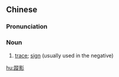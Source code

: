 {{also|踪影}}
==Chinese==
{{zh-forms|s=踪影}}

===Pronunciation===
{{zh-pron
|m=zōngyǐng
|c=zung1 jing2
|mn=qz,xm,zz:chong-éng
|cat=a
}}

===Noun===
{{zh-noun}}

# [[trace]]; [[sign]] (usually used in the negative)

[[hu:蹤影]]